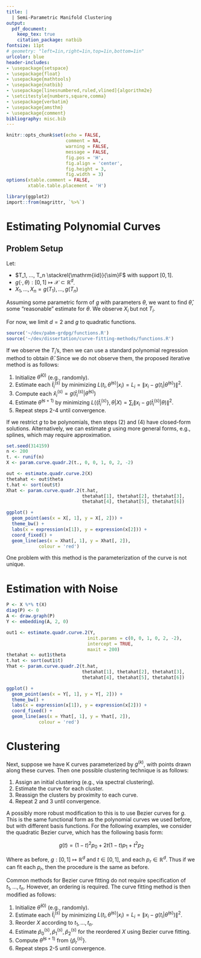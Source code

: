 ```yaml
---
title: |
  | Semi-Parametric Manifold Clustering
output:
  pdf_document:
    keep_tex: true
    citation_package: natbib
fontsize: 11pt
# geometry: "left=1in,right=1in,top=1in,bottom=1in"
urlcolor: blue
header-includes:
- \usepackage{setspace}
- \usepackage{float}
- \usepackage{mathtools}
- \usepackage{natbib}
- \usepackage[linesnumbered,ruled,vlined]{algorithm2e} 
- \setcitestyle{numbers,square,comma}
- \usepackage{verbatim}
- \usepackage{amsthm}
- \usepackage{comment}
bibliography: misc.bib
---
```


```r
knitr::opts_chunk$set(echo = FALSE, 
                      comment = NA, 
                      warning = FALSE, 
                      message = FALSE, 
                      fig.pos = 'H', 
                      fig.align = 'center', 
                      fig.height = 3, 
                      fig.width = 3)
options(xtable.comment = FALSE, 
        xtable.table.placement = 'H')

library(ggplot2)
import::from(magrittr, `%>%`)
```

\newcommand{\diag}{\mathrm{diag}}
\newcommand{\tr}{\mathrm{Tr}}
\newcommand{\blockdiag}{\mathrm{blockdiag}}
\newcommand{\indep}{\stackrel{\mathrm{ind}}{\sim}}
\newcommand{\iid}{\stackrel{\mathrm{iid}}{\sim}}
\newcommand{\Bernoulli}{\mathrm{Bernoulli}}
\newcommand{\Betadist}{\mathrm{Beta}}
\newcommand{\Uniform}{\mathrm{Uniform}}
\newcommand{\BG}{\mathrm{BernoulliGraph}}
\newcommand{\Categorical}{\mathrm{Categorical}}
\newcommand{\Multinomial}{\mathrm{Multinomial}}
\newcommand{\RDPG}{\mathrm{RDPG}}
\newcommand{\GRDPG}{\mathrm{GRDPG}}
\newtheorem{definition}{Definition}
\newtheorem{theorem}{Theorem}
\newtheorem{lemma}{Lemma}
\theoremstyle{remark}
\newtheorem*{remark}{Remark}
\theoremstyle{example}
\newtheorem{example}{Example}
\newcommand{\dd}{\mathrm{d}}
\newcommand{\as}{\stackrel{\mathrm{a.s.}}{\to}}

# Estimating Polynomial Curves

## Problem Setup

Let: 

* $T_1, ..., T_n \iid F$ with support $[0, 1]$. 
* $g(\cdot, \theta) : [0, 1] \mapsto \mathcal{X} \subset \mathbb{R}^d$. 
* $X_1, ..., X_n = g(T_1), ..., g(T_n)$

Assuming some parametric form of $g$ with parameters $\theta$, we want to find $\hat{\theta}$, some "reasonable" estimate for $\theta$. 
We observe $X_i$ but not $T_i$. 

For now, we limit $d = 2$ and $g$ to quadratic functions. 

```r
source('~/dev/pabm-grdpg/functions.R')
source('~/dev/dissertation/curve-fitting-methods/functions.R')
```

\begin{example}

Let $g(t) = (t^2, 2 t (1 - t) ) = (0 + 0 t + t^2, 0 + 2 t - 2 t^2)$. 
(This is the first two dimensions of the Hardy-Weinberg curve). 
Then $\theta = (0, 0, 1, 0, 2, -2)$.

```r
t. <- seq(0, 1, .01)
X <- param.curve.quadr.2(t., 0, 0, 1, 0, 2, -2)

ggplot() + 
  geom_line(aes(x = X[, 1], y = X[, 2])) + 
  theme_bw() + 
  labs(x = expression(x[1]), y = expression(x[2])) + 
  coord_fixed()
```

\end{example}

If we observe the $T_i$'s, then we can use a standard polynomial regression method to obtain $\hat{\theta}$. Since we do not observe them, the proposed iterative method is as follows:

1. Initialize $\hat{\theta}^{(0)}$ (e.g., randomly). 
2. Estimate each $\hat{t}_i^{(s)}$ by minimizing $L(t_i, \hat{\theta}^{(s)} | x_i) = L_i = \|x_i - g(t_i | \hat{\theta}^{(s)})\|^2$.
3. Compute each $\hat{x}_i^{(s)} = g(\hat{t}_i^{(s)} | \hat{\theta}^{(s)})$
4. Estimate $\hat{\theta}^{(s+1)}$ by minimizing $L(\{\hat{t}_i^{(s)}\}, \theta | X) = \sum_i \|x_i - g(\hat{t}_i^{(s)} | \theta)\|^2$.
5. Repeat steps 2-4 until convergence.

If we restrict $g$ to be polynomials, then steps (2) and (4) have closed-form solutions. 
Alternatively, we can estimate $g$ using more general forms, e.g., splines, which may require approximation.

\begin{example}

Write $g(t | \theta) = (g_1(t | \theta_1), ..., g_d(t | \theta_d))$ where $g_r(t | \theta_r)$ is the component of $g$ in the $r^{th}$ dimension and $\theta_r$ is the vector of parameters for the $r^{th}$ dimension. If $g_r$ are polynomials of degree $p$, then each $\theta_r$ contains up to $p + 1$ entries. 

Given the observed points $x_1, ..., x_n \in \mathbb{R}^d$ and their corresponding index points $t_1, ..., t_n \in \mathbb{R}$, we can find each $\hat{\theta}_r$ individually by $\hat{\theta}_r = A^{-1} b$ where $b \in \mathbb{R}^{p+1}$ and $b_k = \sum_i x_i t_i^k$ and $A \in \mathbb{R}^{(p+1) \times (p+1)}$ and $A_{kl} = \sum_i t^{(k-1) (l-1)}$.

On the other hand, if we have parameters $\theta$ but not the index points $t_i$, we can minimize each $t_i$ individually by finding the roots of a $p+1$ polynomial with coefficients that depend on $x_1, ..., x_n$ and $\theta$. 

In the following plot, we drew $n = 200$ points from the 2D H-W curve with $T_1, ..., T_n \iid Uniform(0, 1)$. 
The red line is the curve that was fit using the above method. 

\end{example}

```r
set.seed(314159)
n <- 200
t. <- runif(n)
X <- param.curve.quadr.2(t., 0, 0, 1, 0, 2, -2)

out <- estimate.quadr.curve.2(X)
thetahat <- out$theta
t.hat <- sort(out$t)
Xhat <- param.curve.quadr.2(t.hat, 
                            thetahat[1], thetahat[2], thetahat[3],
                            thetahat[4], thetahat[5], thetahat[6])

ggplot() + 
  geom_point(aes(x = X[, 1], y = X[, 2])) + 
  theme_bw() + 
  labs(x = expression(x[1]), y = expression(x[2])) + 
  coord_fixed() + 
  geom_line(aes(x = Xhat[, 1], y = Xhat[, 2]),
            colour = 'red')
```

One problem with this method is the parameterization of the curve is not unique. 

# Estimation with Noise

\begin{example}

In the next example, we draw $A \sim \RDPG(X)$ using the same H-W curve and sample size as above and estimate the true latent positions (up to rotation). 

\end{example}

```r
P <- X %*% t(X)
diag(P) <- 0
A <- draw.graph(P)
Y <- embedding(A, 2, 0)
```

```r
out1 <- estimate.quadr.curve.2(Y,
                              init.params = c(0, 0, 1, 0, 2, -2),
                              intercept = TRUE,
                              maxit = 200)
thetahat <- out1$theta
t.hat <- sort(out1$t)
Yhat <- param.curve.quadr.2(t.hat, 
                            thetahat[1], thetahat[2], thetahat[3],
                            thetahat[4], thetahat[5], thetahat[6])

ggplot() + 
  geom_point(aes(x = Y[, 1], y = Y[, 2])) + 
  theme_bw() + 
  labs(x = expression(x[1]), y = expression(x[2])) + 
  coord_fixed() + 
  geom_line(aes(x = Yhat[, 1], y = Yhat[, 2]),
            colour = 'red')
```

# Clustering

Next, suppose we have K curves parameterized by $g^{(k)}$, with points drawn along these curves. Then one possible clustering technique is as follows:

1. Assign an initial clustering (e.g., via spectral clustering).
2. Estimate the curve for each cluster.
3. Reassign the clusters by proximity to each curve.
4. Repeat 2 and 3 until convergence.

\begin{example}

We again limit these to be quadratic functions in $\mathbb{R}^2$. 
Here, $K = 2$ and $n_1 = n_2 = 256$. 

```r
f1 <- function(t) {
  x1 <- t / sqrt(.5 + sqrt(5) / 2)
  x2 <- x1 ** 2
  return(cbind(x1, x2))
}

f2 <- function(t) {
  x2 <- t / sqrt(.5 + sqrt(5) / 2)
  x1 <- x2 ** 2
  return(cbind(x1, x2))
}

n1 <- n2 <- 2 ** 8
z <- c(rep(1, n1), rep(2, n2))
t1 <- sort(runif(n1))
t2 <- sort(runif(n2))
X1 <- f1(t1)
X2 <- f2(t2)
X <- rbind(X1, X2)

P <- X %*% t(X)
Xhat <- embedding(P, 2, 0)

manifold.out <- manifold.clustering.quadr.2(P, 2, 
                                            intercept = FALSE, 
                                            method = 'polynomial')
zhat.manifold <- manifold.out$z
if (mean(z == zhat.manifold) < .5) {
  zhat.manifold <- 2 - zhat.manifold
}
t. <- seq(0, 1, .01)
theta1 <- manifold.out$theta[[1]]
theta2 <- manifold.out$theta[[2]]
Y1 <- param.curve.quadr.2(t., 
                          theta1[1], theta1[2], theta1[3], 
                          theta1[4], theta1[5], theta1[6])
Y2 <- param.curve.quadr.2(t.,
                          theta2[1], theta2[2], theta2[3],
                          theta2[4], theta2[5], theta2[6])
Y <- rbind(Y1, Y2)
z. <- c(rep(1, length(t.)),
        rep(2, length(t.)))

ggplot() + 
  geom_point(aes(x = Xhat[, 1], y = Xhat[, 2], colour = factor(z))) + 
  labs(x = expression(x[1]), y = expression(x[2]), colour = NULL) + 
  theme_bw() + 
  # geom_line(aes(x = Y[, 1], y = Y[, 2],
  #               groups = factor(z.))) + 
  xlim(-1, 0) + ylim(-.5, .5) + 
  coord_fixed()
```

Next, we draw $A \sim \RDPG(X)$ from the above example and apply the clustering and curve fitting to the ASE of $A$.
The community detection error in this example is 30\%.
In the following plot, the points are colored according to their true labels.

```r
set.seed(12345)

A <- draw.graph(P)
Xhat <- embedding(A, 2, 0)

manifold.out <- manifold.clustering.quadr.2(A, 2, 
                                            intercept = FALSE,
                                            method = 'polynomial')
zhat.manifold <- manifold.out$z
# table(z, zhat.manifold)

# plot(Xhat, col = z, asp = 1)
t. <- seq(-1, 1, .01)
theta1 <- manifold.out$theta[[1]]
theta2 <- manifold.out$theta[[2]]
Y1 <- param.curve.quadr.2(t., 
                          theta1[1], theta1[2], theta1[3], 
                          theta1[4], theta1[5], theta1[6])
Y2 <- param.curve.quadr.2(t.,
                          theta2[1], theta2[2], theta2[3],
                          theta2[4], theta2[5], theta2[6])
Y <- rbind(Y1, Y2)
z. <- c(rep(1, length(t.)),
        rep(2, length(t.)))
# lines(Y1)
# lines(Y2, col = 2)

ggplot() + 
  geom_point(aes(x = Xhat[, 1], y = Xhat[, 2], colour = factor(z))) + 
  labs(x = expression(x[1]), y = expression(x[2]), colour = NULL) + 
  theme_bw() + 
  geom_path(aes(x = Y[, 1], y = Y[, 2],
                groups = factor(z.))) + 
  xlim(-.25, 1.25) + ylim(-.75, .75) + 
  coord_fixed()
```

\end{example}

A possibly more robust modification to this is to use Bezier curves for $g$. 
This is the same functional form as the polynomial curves we used before, but with different basis functions. 
For the following examples, we consider the quadratic Bezier curve, which has the following basis form:

$$
g(t) = (1 - t)^2 p_0 + 2 t (1 - t) p_1 + t^2 p_2
$$

Where as before, $g : [0, 1] \mapsto \mathbb{R}^d$ and $t \in [0, 1]$, and each $p_r \in \mathbb{R}^d$. Thus if we can fit each $p_r$, then the procedure is the same as before. 

Common methods for Bezier curve fitting do not require specification of $t_1, ..., t_n$. However, an ordering is required. The curve fitting method is then modified as follows:

1. Initialize $\hat{\theta}^{(0)}$ (e.g., randomly). 
2. Estimate each $\hat{t}_i^{(s)}$ by minimizing $L(t_i, \hat{\theta}^{(s)} | x_i) = L_i = \|x_i - g(t_i | \hat{\theta}^{(s)})\|^2$.
3. Reorder $X$ according to $t_1, ..., t_n$.
4. Estimate $\hat{p}_0^{(s)}, \hat{p}_1^{(s)}, \hat{p}_2^{(s)}$ for the reordered $X$ using Bezier curve fitting.
5. Compute $\hat{\theta}^{(s+1)}$ from $\{\hat{p}_r^{(s)}\}$.
6. Repeat steps 2-5 until convergence.

\begin{example}

```r
f1 <- function(t) {
  x1 <- t ^ 2
  x2 <- 2 * t - 2 * t ^ 2
  return(cbind(x1, x2))
}

f2 <- function(t) {
  x1 <- 2 * t - 2 * t ^ 2
  x2 <- 1 - 2 * t + t ^ 2
  return(cbind(x1, x2))
}
```

We have two intersecting curves, $g_1(t) = \begin{bmatrix} t^2 & 2 t (1 - t) \end{bmatrix}^\top$ and $g_2(t) = \begin{bmatrix} 2 t (1 - t) & (1 - t) ^ 2 \end{bmatrix}^\top$. $n_1 = n_2 = 128$ points are drawn uniformly from each.

```r
n1 <- 2 ** 7
n2 <- n1
n <- n1 + n2
z <- c(rep(1, n1), rep(2, n2))

a <- 1
b <- 1
t1 <- rbeta(n1, a, b)
t2 <- rbeta(n2, a, b)
T <- rbind(t1, t2)

X1 <- f1(t1)
X2 <- f2(t2)
X <- rbind(X1, X2)

ggplot() + 
  geom_point(aes(x = X[, 1], y = X[, 2], colour = factor(z))) + 
  coord_fixed() + 
  labs(x = expression(x[1]), y = expression(x[2]), colour = NULL) + 
  theme_bw()
```

We draw $A \sim \RDPG(X)$ and obtain the following ASE:

```r
P <- X %*% t(X)
diag(P) <- 0
A <- draw.graph(P)
Xhat <- embedding(A, 2, 0)
if (mean(Xhat[, 1]) < 0) Xhat[, 1] <- -Xhat[, 1]

ggplot() + 
  geom_point(aes(x = Xhat[, 1], y = Xhat[, 2], colour = factor(z))) + 
  coord_fixed() + 
  labs(x = expression(x[1]), y = expression(x[2]), colour = NULL) + 
  theme_bw()
```

Fitting two quadratic Bezier curves to these data yields a community detection error rate of 10\%. 
In the following plot, the points are labeled according to their estimated labels.

```r
set.seed(314159265)
manifold.out <- manifold.clustering.quadr.2(A, 2, 
                                            # initialization = z,
                                            # initialization = 'spectral',
                                            initialization = 'random', 
                                            method = 'bezier')
zhat.manifold <- manifold.out$z

t. <- seq(-1, 1, .01)
theta1 <- manifold.out$theta[[1]]
theta2 <- manifold.out$theta[[2]]
Y1 <- param.curve.quadr.2(t., 
                          theta1[1], theta1[2], theta1[3], 
                          theta1[4], theta1[5], theta1[6])
Y2 <- param.curve.quadr.2(t.,
                          theta2[1], theta2[2], theta2[3],
                          theta2[4], theta2[5], theta2[6])
Y <- rbind(Y1, Y2)
z. <- c(rep(1, length(t.)),
        rep(2, length(t.)))

ggplot() + 
  geom_point(aes(x = Xhat[, 1], y = Xhat[, 2], colour = factor(zhat.manifold))) + 
  labs(x = expression(x[1]), y = expression(x[2]), colour = NULL) + 
  theme_bw() + 
  geom_path(aes(x = Y[, 1], y = Y[, 2],
                groups = factor(z.))) + 
  xlim(-.25, 1.25) + ylim(-.75, .75) + 
  coord_fixed()
```

\end{example}

